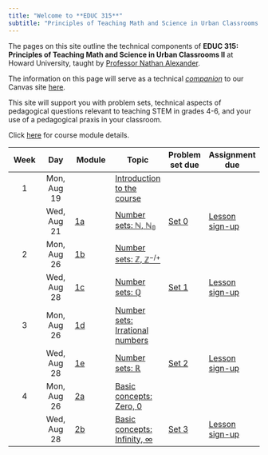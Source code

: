 ```yaml
---
title: "Welcome to **EDUC 315**"
subtitle: "Principles of Teaching Math and Science in Urban Classrooms II (Grades 4-6)"
---
```


The pages on this site outline the technical components of **EDUC 315: Principles of Teaching Math and Science in Urban Classrooms II** at Howard University, taught by [Professor Nathan Alexander](https://professornaite.github.io){target="_blank"}. 

The information on this page will serve as a technical <u>*companion*</u> to our Canvas site [here](https://canvas.howard.edu/courses/53402){target="_blank"}.

This site will support you with problem sets, technical aspects of pedagogical questions relevant to teaching STEM in grades 4-6, and your use of a pedagogical praxis in your classroom.

Click [here](modules.html){target="_blank"} for course module details.

::: column-screen-inset-right
|       Week  | Day | Module  | Topic | Problem set due |          Assignment due    |
|:------:|:------:|----------|----------|--------|--------|
|  1  | Mon, Aug 19 | [](module00.html) | [Introduction to the course](week01-slides.html) |  | |
|    | Wed, Aug 21 | [1a](module01a.html) | [Number sets: $\mathbb{N}$, $\mathbb{N_0}$](week01-slides.html/#15) | [Set 0](assignments/set0.html) | [Lesson sign-up](link.to.google.doc) |
|  2  | Mon, Aug 26 | [1b](module01b.html) | [Number sets: $\mathbb{Z}$, $\mathbb{Z^{-/+}}$](week02-slides.html) |  | |
|    | Wed, Aug 28 | [1c](module01c.html) | [Number sets: $\mathbb{Q}$](week02-slides.html/#15) | [Set 1](assignments/set1.html) | [Lesson sign-up](link.to.google.doc) |
|  3  | Mon, Aug 26 | [1d](module01d.html) | [Number sets: Irrational numbers](week02-slides.html) |  | |
|    | Wed, Aug 28 | [1e](module01e.html) | [Number sets: $\mathbb{R}$](week02-slides.html/#15) | [Set 2](assignments/set1.html) | [Lesson sign-up](link.to.google.doc) |
|  4  | Mon, Aug 26 | [2a](module02a.html) | [Basic concepts: Zero, 0](week02-slides.html) |  | |
|    | Wed, Aug 28 | [2b](module02b.html) | [Basic concepts: Infinity, $\infty$](week02-slides.html/#15) | [Set 3](assignments/set1.html) | [Lesson sign-up](link.to.google.doc) |
:::
